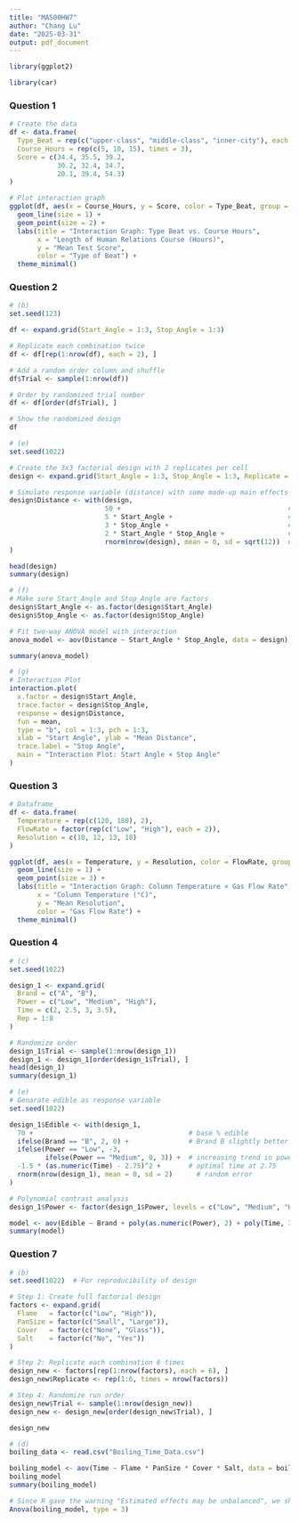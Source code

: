 ```yaml
---
title: "MA500HW7"
author: "Chang Lu"
date: "2025-03-31"
output: pdf_document
---
```


```r
library(ggplot2)

library(car)

```

### Question 1

```r
# Create the data
df <- data.frame(
  Type_Beat = rep(c("upper-class", "middle-class", "inner-city"), each = 3),
  Course_Hours = rep(c(5, 10, 15), times = 3),
  Score = c(34.4, 35.5, 39.2,     
            30.2, 32.4, 34.7,     
            20.1, 39.4, 54.3)    
)

# Plot interaction graph
ggplot(df, aes(x = Course_Hours, y = Score, color = Type_Beat, group = Type_Beat)) +
  geom_line(size = 1) +
  geom_point(size = 2) +
  labs(title = "Interaction Graph: Type Beat vs. Course Hours",
       x = "Length of Human Relations Course (Hours)",
       y = "Mean Test Score",
       color = "Type of Beat") +
  theme_minimal()
```

### Question 2

```r
# (b)
set.seed(123)

df <- expand.grid(Start_Angle = 1:3, Stop_Angle = 1:3)

# Replicate each combination twice
df <- df[rep(1:nrow(df), each = 2), ]

# Add a random order column and shuffle
df$Trial <- sample(1:nrow(df))

# Order by randomized trial number
df <- df[order(df$Trial), ]

# Show the randomized design
df
```

```r
# (e)
set.seed(1022)

# Create the 3x3 factorial design with 2 replicates per cell
design <- expand.grid(Start_Angle = 1:3, Stop_Angle = 1:3, Replicate = 1:2)

# Simulate response variable (distance) with some made-up main effects and noise
design$Distance <- with(design,
                        50 +                                          # base distance
                        5 * Start_Angle +                             # effect of start angle
                        3 * Stop_Angle +                              # effect of stop angle
                        2 * Start_Angle * Stop_Angle +                # interaction effect
                        rnorm(nrow(design), mean = 0, sd = sqrt(12))  # random error
)

head(design)
summary(design)
```

```r
# (f)
# Make sure Start_Angle and Stop_Angle are factors
design$Start_Angle <- as.factor(design$Start_Angle)
design$Stop_Angle <- as.factor(design$Stop_Angle)

# Fit two-way ANOVA model with interaction
anova_model <- aov(Distance ~ Start_Angle * Stop_Angle, data = design)

summary(anova_model)
```

```r
# (g)
# Interaction Plot
interaction.plot(
  x.factor = design$Start_Angle,
  trace.factor = design$Stop_Angle,
  response = design$Distance,
  fun = mean,
  type = "b", col = 1:3, pch = 1:3,
  xlab = "Start Angle", ylab = "Mean Distance",
  trace.label = "Stop Angle",
  main = "Interaction Plot: Start Angle × Stop Angle"
)
```


### Question 3
```r
# Dataframe
df <- data.frame(
  Temperature = rep(c(120, 180), 2),
  FlowRate = factor(rep(c("Low", "High"), each = 2)),
  Resolution = c(10, 12, 13, 18)
)

ggplot(df, aes(x = Temperature, y = Resolution, color = FlowRate, group = FlowRate)) +
  geom_line(size = 1) +
  geom_point(size = 3) +
  labs(title = "Interaction Graph: Column Temperature × Gas Flow Rate",
       x = "Column Temperature (°C)",
       y = "Mean Resolution",
       color = "Gas Flow Rate") +
  theme_minimal()
```

### Question 4

```r
# (c)
set.seed(1022)

design_1 <- expand.grid(
  Brand = c("A", "B"),
  Power = c("Low", "Medium", "High"),
  Time = c(2, 2.5, 3, 3.5),
  Rep = 1:8
)

# Randomize order
design_1$Trial <- sample(1:nrow(design_1))
design_1 <- design_1[order(design_1$Trial), ]
head(design_1)
summary(design_1)
```


```r
# (e)
# Genarate edible as response variable
set.seed(1022)

design_1$Edible <- with(design_1,
  70 +                                       # base % edible
  ifelse(Brand == "B", 2, 0) +               # Brand B slightly better
  ifelse(Power == "Low", -3,
         ifelse(Power == "Medium", 0, 3)) +  # increasing trend in power
  -1.5 * (as.numeric(Time) - 2.75)^2 +       # optimal time at 2.75
  rnorm(nrow(design_1), mean = 0, sd = 2)      # random error
)

# Polynomial contrast analysis
design_1$Power <- factor(design_1$Power, levels = c("Low", "Medium", "High"), ordered = TRUE)

model <- aov(Edible ~ Brand + poly(as.numeric(Power), 2) + poly(Time, 3), data = design_1)
summary(model)
```
### Question 7

```r
# (b)
set.seed(1022)  # For reproducibility of design

# Step 1: Create full factorial design
factors <- expand.grid(
  Flame   = factor(c("Low", "High")),
  PanSize = factor(c("Small", "Large")),
  Cover   = factor(c("None", "Glass")),
  Salt    = factor(c("No", "Yes"))
)

# Step 2: Replicate each combination 6 times
design_new <- factors[rep(1:nrow(factors), each = 6), ]
design_new$Replicate <- rep(1:6, times = nrow(factors))

# Step 4: Randomize run order
design_new$Trial <- sample(1:nrow(design_new))
design_new <- design_new[order(design_new$Trial), ]

design_new
```

```r
# (d)
boiling_data <- read.csv("Boiling_Time_Data.csv")

boiling_model <- aov(Time ~ Flame * PanSize * Cover * Salt, data = boiling_data)
boiling_model
summary(boiling_model)
```


```r
# Since R gave the warning "Estimated effects may be unbalanced", we should consider using Type III Sum of Squares, which is better when the design is not perfectly balanced.
Anova(boiling_model, type = 3)
```